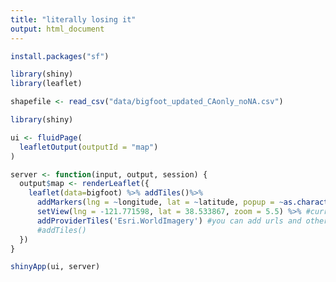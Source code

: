```yaml
---
title: "literally losing it"
output: html_document
---
```

```r
install.packages("sf")
```


```r
library(shiny)
library(leaflet)

```

```r
shapefile <- read_csv("data/bigfoot_updated_CAonly_noNA.csv")
```

```r
library(shiny)

ui <- fluidPage(
  leafletOutput(outputId = "map")
)

server <- function(input, output, session) {
  output$map <- renderLeaflet({
    leaflet(data=bigfoot) %>% addTiles()%>%
      addMarkers(lng = ~longitude, lat = ~latitude, popup = ~as.character(bigfoot$date), label = ~as.character(bigfoot$date))%>%
      setView(lng = -121.771598, lat = 38.533867, zoom = 5.5) %>% #current center set to be Davis
      addProviderTiles('Esri.WorldImagery') #you can add urls and other things
      #addTiles()
  })
}

shinyApp(ui, server)
```

